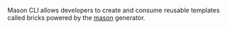 Mason CLI allows developers to create and consume reusable templates called bricks powered by the [mason](https://pub.dev/packages/mason) generator.
